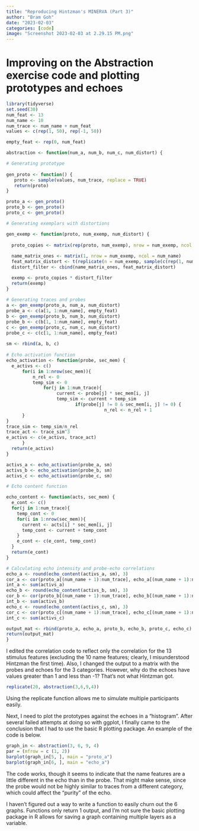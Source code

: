 ```yaml
---
title: "Reproducing Hintzman's MINERVA (Part 3)"
author: "Bram Goh"
date: "2023-02-03"
categories: [code]
image: "Screenshot 2023-02-03 at 2.29.15 PM.png"
---
```


# Improving on the Abstraction exercise code and plotting prototypes and echoes

```r
library(tidyverse)
set.seed(30)
num_feat <- 13
num_name <- 10
num_trace <- num_name + num_feat
values <- c(rep(1, 50), rep(-1, 50))

empty_feat <- rep(0, num_feat)

abstraction <- function(num_a, num_b, num_c, num_distort) {

# Generating prototype
  
gen_proto <- function() {
   proto <- sample(values, num_trace, replace = TRUE)
   return(proto)
}

proto_a <- gen_proto()
proto_b <- gen_proto()
proto_c <- gen_proto()

# Generating exemplars with distortions

gen_exemp <- function(proto, num_exemp, num_distort) {
  
  proto_copies <- matrix(rep(proto, num_exemp), nrow = num_exemp, ncol = num_trace, byrow = TRUE)
  
  name_matrix_ones <- matrix(1, nrow = num_exemp, ncol = num_name)
  feat_matrix_distort <- t(replicate(n = num_exemp, sample(c(rep(1, num_feat - num_distort), rep(-1, num_distort)), num_feat)))
  distort_filter <- cbind(name_matrix_ones, feat_matrix_distort)

  exemp <- proto_copies * distort_filter
  return(exemp)
}
  
# Generating traces and probes
a <- gen_exemp(proto_a, num_a, num_distort)
probe_a <- c(a[1, 1:num_name], empty_feat)
b <- gen_exemp(proto_b, num_b, num_distort)
probe_b <- c(b[1, 1:num_name], empty_feat)
c <- gen_exemp(proto_c, num_c, num_distort)
probe_c <- c(c[1, 1:num_name], empty_feat)
  
sm <- rbind(a, b, c)
  
# Echo activation function
echo_activation <- function(probe, sec_mem) {
  e_activs <- c()
      for(i in 1:nrow(sec_mem)){
          n_rel <- 0
          temp_sim <- 0
              for(j in 1:num_trace){
                   current <- probe[j] * sec_mem[i, j]
                   temp_sim <- current + temp_sim
                          if(probe[j] != 0 & sec_mem[i, j] != 0) {
                                     n_rel <- n_rel + 1
      }
}
trace_sim <- temp_sim/n_rel
trace_act <- trace_sim^3
e_activs <- c(e_activs, trace_act)
      }
  return(e_activs)
}

activs_a <- echo_activation(probe_a, sm)
activs_b <- echo_activation(probe_b, sm)
activs_c <- echo_activation(probe_c, sm)

# Echo content function

echo_content <- function(acts, sec_mem) {
  e_cont <- c()
  for(j in 1:num_trace){
    temp_cont <- 0
    for(i in 1:nrow(sec_mem)){
      current <- acts[i] * sec_mem[i, j]
      temp_cont <- current + temp_cont
    }
    e_cont <- c(e_cont, temp_cont)
  }
  return(e_cont)
}

# Calculating echo intensity and probe-echo correlations
echo_a <- round(echo_content(activs_a, sm), 3)
cor_a <- cor(proto_a[(num_name + 1):num_trace], echo_a[(num_name + 1):num_trace])
int_a <- sum(activs_a)
echo_b <- round(echo_content(activs_b, sm), 3)
cor_b <- cor(proto_b[(num_name + 1):num_trace], echo_b[(num_name + 1):num_trace])
int_b <- sum(activs_b)
echo_c <- round(echo_content(activs_c, sm), 3)
cor_c <- cor(proto_c[(num_name + 1):num_trace], echo_c[(num_name + 1):num_trace])
int_c <- sum(activs_c)

output_mat <- rbind(proto_a, echo_a, proto_b, echo_b, proto_c, echo_c)
return(output_mat)
}
```

I edited the correlation code to reflect only the correlation for the 13 stimulus features (excluding the 10 name features; clearly, I misunderstood Hintzman the first time). Also, I changed the output to a matrix with the probes and echoes for the 3 categories. However, why do the echoes have values greater than 1 and less than -1? That's not what Hintzman got.

```r
replicate(20, abstraction(3,6,9,4))
```

Using the replicate function allows me to simulate multiple participants easily.

Next, I need to plot the prototypes against the echoes in a "histogram". After several failed attempts at doing so with ggplot, I finally came to the conclusion that I had to use the basic R plotting package. An example of the code is below.

```r
graph_in <- abstraction(3, 6, 9, 4)
par = (mfrow = c (1, 2))
barplot(graph_in[5, ], main = "proto_a")
barplot(graph_in[6, ], main = "echo_a")
```

The code works, though it seems to indicate that the name features are a little different in the echo than in the probe. That might make sense, since the probe would not be highly similar to traces from a different category, which could affect the "purity" of the echo.

I haven't figured out a way to write a function to easily churn out the 6 graphs. Functions only return 1 output, and I'm not sure the basic plotting package in R allows for saving a graph containing multiple layers as a variable.
